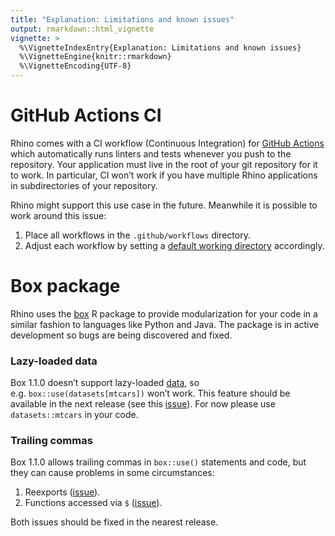```yaml
---
title: "Explanation: Limitations and known issues"
output: rmarkdown::html_vignette
vignette: >
  %\VignetteIndexEntry{Explanation: Limitations and known issues}
  %\VignetteEngine{knitr::rmarkdown}
  %\VignetteEncoding{UTF-8}
---
```


# GitHub Actions CI
Rhino comes with a CI workflow (Continuous Integration)
for [GitHub Actions](https://docs.github.com/en/actions)
which automatically runs linters and tests whenever you push to the repository.
Your application must live in the root of your git repository for it to work.
In particular, CI won't work if you have multiple Rhino applications
in subdirectories of your repository.

Rhino might support this use case in the future.
Meanwhile it is possible to work around this issue:

1. Place all workflows in the `.github/workflows` directory.
2. Adjust each workflow by setting
a [default working directory](https://docs.github.com/en/actions/using-workflows/workflow-syntax-for-github-actions#jobsjob_iddefaultsrun)
accordingly.

# Box package
Rhino uses the [box](https://klmr.me/box/) R package to provide modularization for your code
in a similar fashion to languages like Python and Java.
The package is in active development so bugs are being discovered and fixed.

### Lazy-loaded data
Box 1.1.0 doesn't support lazy-loaded [data](https://r-pkgs.org/data.html#data-data),
so e.g. `box::use(datasets[mtcars])` won't work.
This feature should be available in the next release
(see this [issue](https://github.com/klmr/box/issues/219)).
For now please use `datasets::mtcars` in your code.

### Trailing commas
Box 1.1.0 allows trailing commas in `box::use()` statements and code,
but they can cause problems in some circumstances:

1. Reexports ([issue](https://github.com/klmr/box/issues/263)).
2. Functions accessed via `$` ([issue](https://github.com/klmr/box/issues/266)).

Both issues should be fixed in the nearest release.
